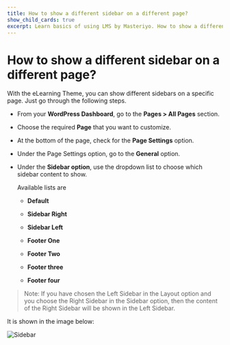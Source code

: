 ---
title: How to show a different sidebar on a different page?
show_child_cards: true
excerpt: Learn basics of using LMS by Masteriyo. How to show a different sidebar on a different page
---

# How to show a different sidebar on a different page?

With the eLearning Theme, you can show different sidebars on a specific page. Just go through the following steps.

- From your **WordPress Dashboard**, go to the **Pages > All Pages** section.

- Choose the required **Page** that you want to customize.

- At the bottom of the page, check for the **Page Settings** option.

- Under the Page Settings option, go to the **General** option.

- Under the **Sidebar option**, use the dropdown list to choose which sidebar content to show.
  
  Available lists are

  - **Default**

  - **Sidebar Right**

  - **Sidebar Left**

  - **Footer One**

  - **Footer Two**
  
  - **Footer three**

  - **Footer four**

> Note: If you have chosen the Left Sidebar in the Layout option and you choose the Right Sidebar in the Sidebar option, then the content of the Right Sidebar will be shown in the Left Sidebar.


It is shown in the image below:

![Sidebar](https://user-images.githubusercontent.com/109593521/183597784-e26ce600-f1d8-4a3d-b76b-84805fcec59f.png)
